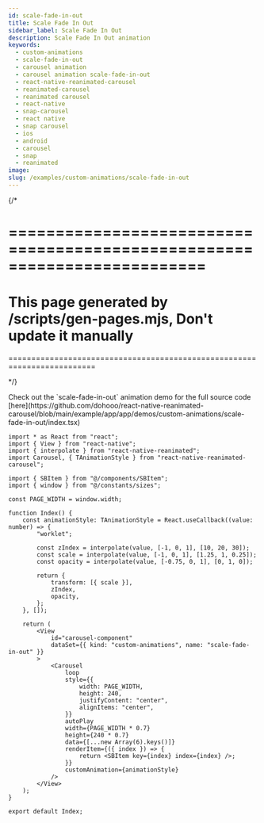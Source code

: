 ```yaml
---
id: scale-fade-in-out
title: Scale Fade In Out
sidebar_label: Scale Fade In Out
description: Scale Fade In Out animation
keywords:
  - custom-animations
  - scale-fade-in-out
  - carousel animation
  - carousel animation scale-fade-in-out
  - react-native-reanimated-carousel
  - reanimated-carousel
  - reanimated carousel
  - react-native
  - snap-carousel
  - react native
  - snap carousel
  - ios
  - android
  - carousel
  - snap
  - reanimated
image:
slug: /examples/custom-animations/scale-fade-in-out
---
```


{/* 

=========================================================================
=========================================================================
This page generated by /scripts/gen-pages.mjs, Don't update it manually 
=========================================================================
=========================================================================

*/}


<Callout type="info" emoji="💡">
  Check out the `scale-fade-in-out` animation demo for the full source code [here](https://github.com/dohooo/react-native-reanimated-carousel/blob/main/example/app/app/demos/custom-animations/scale-fade-in-out/index.tsx)
</Callout>

<Demo kind="custom-animations" name="scale-fade-in-out" />

```tsx copy
import * as React from "react";
import { View } from "react-native";
import { interpolate } from "react-native-reanimated";
import Carousel, { TAnimationStyle } from "react-native-reanimated-carousel";

import { SBItem } from "@/components/SBItem";
import { window } from "@/constants/sizes";

const PAGE_WIDTH = window.width;

function Index() {
	const animationStyle: TAnimationStyle = React.useCallback((value: number) => {
		"worklet";

		const zIndex = interpolate(value, [-1, 0, 1], [10, 20, 30]);
		const scale = interpolate(value, [-1, 0, 1], [1.25, 1, 0.25]);
		const opacity = interpolate(value, [-0.75, 0, 1], [0, 1, 0]);

		return {
			transform: [{ scale }],
			zIndex,
			opacity,
		};
	}, []);

	return (
		<View
			id="carousel-component"
			dataSet={{ kind: "custom-animations", name: "scale-fade-in-out" }}
		>
			<Carousel
				loop
				style={{
					width: PAGE_WIDTH,
					height: 240,
					justifyContent: "center",
					alignItems: "center",
				}}
				autoPlay
				width={PAGE_WIDTH * 0.7}
				height={240 * 0.7}
				data={[...new Array(6).keys()]}
				renderItem={({ index }) => {
					return <SBItem key={index} index={index} />;
				}}
				customAnimation={animationStyle}
			/>
		</View>
	);
}

export default Index;

```